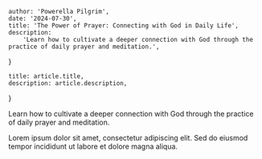 
    author: 'Powerella Pilgrim',
    date: '2024-07-30',
    title: 'The Power of Prayer: Connecting with God in Daily Life',
    description:
        'Learn how to cultivate a deeper connection with God through the practice of daily prayer and meditation.',
}

    title: article.title,
    description: article.description,
}


Learn how to cultivate a deeper connection with God through the practice of daily prayer and meditation.

Lorem ipsum dolor sit amet, consectetur adipiscing elit. Sed do eiusmod tempor incididunt ut labore et dolore magna aliqua.
